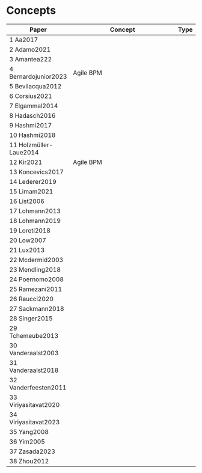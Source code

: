 # Concepts

| Paper                 |Concept                                        |Type |
|-----------------------|-----------------------------------------------|-----|
|1 Aa2017               |||
|2 Adamo2021            |||
|3 Amantea222           |||
|4 Bernardojunior2023   |Agile BPM||
|5 Bevilacqua2012       |||
|6 Corsius2021          |||
|7 Elgammal2014         |||
|8 Hadasch2016          |||
|9 Hashmi2017           |||
|10 Hashmi2018          |||
|11 Holzmüller-Laue2014 |||
|12 Kir2021             |Agile BPM||
|13 Koncevics2017       |||
|14 Lederer2019         |||
|15 Limam2021           |||
|16 List2006            |||
|17 Lohmann2013         |||
|18 Lohmann2019         |||
|19 Loreti2018          |||
|20 Low2007             |||
|21 Lux2013             |||
|22 Mcdermid2003        |||
|23 Mendling2018        |||
|24 Poernomo2008        |||
|25 Ramezani2011        |||
|26 Raucci2020          |||
|27 Sackmann2018        |||
|28 Singer2015          |||
|29 Tchemeube2013       |||
|30 Vanderaalst2003     |||
|31 Vanderaalst2018     |||
|32 Vanderfeesten2011   |||
|33 Viriyasitavat2020   |||
|34 Viriyasitavat2023   |||
|35 Yang2008            |||
|36 Yim2005             |||
|37 Zasada2023          |||
|38 Zhou2012            |||
